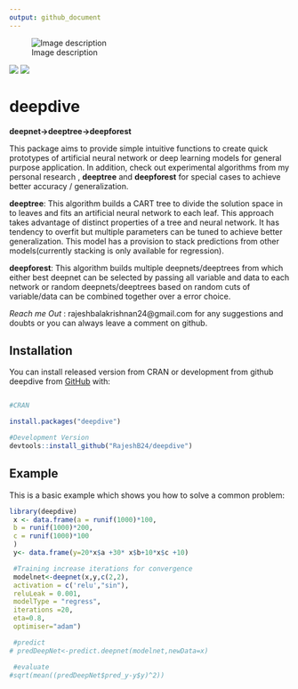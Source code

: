 ```yaml
---
output: github_document
---
```


<!-- README.md is generated from README.Rmd. Please edit that file -->











![Image description](https://i.ibb.co/Snv5grs/deepdivelogo.png)

[![](https://www.r-pkg.org/badges/version/deepdive?color=green)](https://cran.r-project.org/package=deepdive) [![](https://img.shields.io/badge/Dev-1.0.1-green.svg)](https://rajeshb24.github.io/deepdive/)

# deepdive

**deepnet->deeptree->deepforest**

This package aims to provide simple intuitive functions to create quick prototypes of artificial neural network or deep learning models for general purpose application. In addition, check out experimental algorithms from my personal research , **deeptree** and **deepforest** for special cases to achieve better accuracy / generalization.


**deeptree**: This algorithm builds a CART tree to divide the solution space in to leaves and fits an artificial neural network to each leaf. This approach takes advantage of distinct properties of a tree and neural network. It has tendency to overfit but multiple parameters can be tuned to achieve better generalization. This model has a provision to stack predictions from other models(currently stacking is only available for regression).

**deepforest**: This algorithm builds  multiple deepnets/deeptrees from which either best deepnet can be selected by passing all variable and data to each network or random deepnets/deeptrees based on random cuts of variable/data can be combined together over a error choice. 

*Reach me Out* : rajeshbalakrishnan24@gmail.com for any suggestions and doubts or you can always leave a comment on github.


## Installation

You can install released version from CRAN or development from github deepdive from [GitHub](https://github.com/RajeshB24/deepdive) with:
 
``` r

#CRAN

install.packages("deepdive")

#Development Version
devtools::install_github("RajeshB24/deepdive")
```

## Example

This is a basic example which shows you how to solve a common problem:

```r
library(deepdive)
 x <- data.frame(a = runif(1000)*100,
 b = runif(1000)*200,
 c = runif(1000)*100
 )
 y<- data.frame(y=20*x$a +30* x$b+10*x$c +10)

 #Training increase iterations for convergence
 modelnet<-deepnet(x,y,c(2,2),
 activation = c('relu',"sin"),
 reluLeak = 0.001,
 modelType = "regress",
 iterations =20,
 eta=0.8,
 optimiser="adam")

 #predict
# predDeepNet<-predict.deepnet(modelnet,newData=x)

 #evaluate
#sqrt(mean((predDeepNet$pred_y-y$y)^2))

 

```

